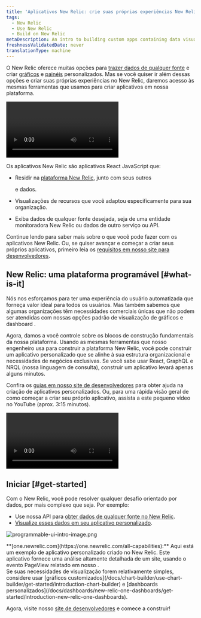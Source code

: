 ```yaml
---
title: 'Aplicativos New Relic: crie suas próprias experiências New Relic'
tags:
  - New Relic
  - Use New Relic
  - Build on New Relic
metaDescription: An intro to building custom apps containing data visualizations that reside on the New Relic platform as New Relic applications.
freshnessValidatedDate: never
translationType: machine
---
```



O New Relic oferece muitas opções para [trazer dados de qualquer fonte](/docs/data-apis/custom-data/intro-custom-data) e criar [gráficos](/docs/query-your-data/explore-query-data/query-builder/introduction-query-builder) e [painéis](/docs/query-your-data/explore-query-data/dashboards/introduction-dashboards) personalizados. Mas se você quiser ir além dessas opções e criar suas próprias experiências no New Relic, daremos acesso às mesmas ferramentas que usamos para criar aplicativos em nossa plataforma.

<Video
  id="inyshp3m7r"
  type="wistia"
/>

Os aplicativos New Relic são aplicativos React JavaScript que:

* Residir na [plataforma New Relic](/docs/new-relic-one/use-new-relic-one/get-started/introduction-new-relic-one), junto com seus outros

  <InlinePopover type="dashboards"/>

  e dados.

* Visualizações de recursos que você adaptou especificamente para sua organização.

* Exiba dados de qualquer fonte desejada, seja de uma entidade monitoradora New Relic ou dados de outro serviço ou API.

Continue lendo para saber mais sobre o que você pode fazer com os aplicativos New Relic. Ou, se quiser avançar e começar a criar seus próprios aplicativos, primeiro leia os [requisitos em nosso site para desenvolvedores](https://developer.newrelic.com/build-apps/permission-manage-apps).

## New Relic: uma plataforma programável [#what-is-it]

Nós nos esforçamos para ter uma experiência do usuário automatizada que forneça valor ideal para todos os usuários. Mas também sabemos que algumas organizações têm necessidades comerciais únicas que não podem ser atendidas com nossas opções padrão de visualização de gráficos e dashboard .

Agora, damos a você controle sobre os blocos de construção fundamentais da nossa plataforma. Usando as mesmas ferramentas que nosso engenheiro usa para construir a plataforma New Relic, você pode construir um aplicativo personalizado que se alinhe à sua estrutura organizacional e necessidades de negócios exclusivas. Se você sabe usar React, GraphQL e NRQL (nossa linguagem de consulta), construir um aplicativo levará apenas alguns minutos.

Confira os [guias em nosso site de desenvolvedores](https://developer.newrelic.com/build-apps) para obter ajuda na criação de aplicativos personalizados. Ou, para uma rápida visão geral de como começar a criar seu próprio aplicativo, assista a este pequeno vídeo no YouTube (aprox. 3:15 minutos).

<Video
  id="QX7wMf6wTSU"
  type="youtube"
/>

## Iniciar [#get-started]

Com o New Relic, você pode resolver qualquer desafio orientado por dados, por mais complexo que seja. Por exemplo:

* Use nossa API para [obter dados de qualquer fonte no New Relic](/docs/data-apis/custom-data/intro-custom-data).
* [Visualize esses dados em seu aplicativo personalizado](https://developer.newrelic.com/build-apps).

<img
  title="programmable-ui-intro-image.png"
  alt="programmable-ui-intro-image.png"
  src={browserBrowserAnalyzerExample}
/>

<figcaption>
  <DoNotTranslate>**[one.newrelic.com](https://one.newrelic.com/all-capabilities):**</DoNotTranslate> Aqui está um exemplo de aplicativo personalizado criado no New Relic. Este aplicativo fornece uma análise altamente detalhada de um site, usando o evento PageView relatado em nosso <InlinePopover type="browser"/>.
</figcaption>

<Callout variant="tip">
  Se suas necessidades de visualização forem relativamente simples, considere usar [gráficos customizados](/docs/chart-builder/use-chart-builder/get-started/introduction-chart-builder) e [dashboards personalizados](/docs/dashboards/new-relic-one-dashboards/get-started/introduction-new-relic-one-dashboards).
</Callout>

Agora, visite nosso [site de desenvolvedores](http://developer.newrelic.com) e comece a construir!